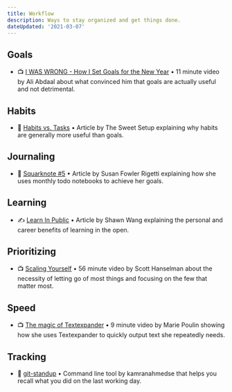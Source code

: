 ```yaml
---
title: Workflow
description: Ways to stay organized and get things done.
dateUpdated: '2021-03-07'
---
```


## Goals

- 📺 [I WAS WRONG - How I Set Goals for the New Year](https://m.youtube.com/watch?v=0rkRC728rIU) • 11 minute video by Ali Abdaal about what convinced him that goals are actually useful and not detrimental.

## Habits

- 📖 [Habits vs. Tasks](https://thesweetsetup.com/habits-vs-tasks/) • Article by The Sweet Setup explaining why habits are generally more useful than goals.

## Journaling

- 📖 [Squarknote #5](https://squarknotes.substack.com/p/squarknote-5) • Article by Susan Fowler Rigetti explaining how she uses monthly todo notebooks to achieve her goals.

## Learning

- ✍️ [Learn In Public](https://www.swyx.io/learn-in-public/) • Article by Shawn Wang explaining the personal and career benefits of learning in the open.

## Prioritizing

- 📺 [Scaling Yourself](https://m.youtube.com/watch?v=V4NJo2Mfvrc) • 56 minute video by Scott Hanselman about the necessity of letting go of most things and focusing on the few that matter most.

## Speed

- 📺 [The magic of Textexpander](https://m.youtube.com/watch?v=JWhOg7PwTrc) • 9 minute video by Marie Poulin showing how she uses Textexpander to quickly output text she repeatedly needs.

## Tracking

- 🧰 [git-standup](https://github.com/kamranahmedse/git-standup) • Command line tool by kamranahmedse that helps you recall what you did on the last working day.
